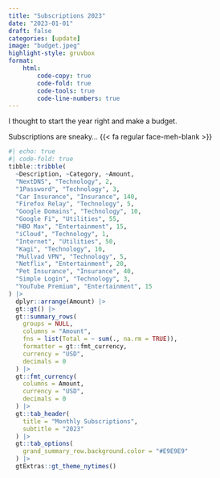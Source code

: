 ```yaml
---
title: "Subscriptions 2023"
date: "2023-01-01"
draft: false
categories: [update]
image: "budget.jpeg"
highlight-style: gruvbox
format:
    html:
        code-copy: true
        code-fold: true
        code-tools: true
        code-line-numbers: true     
---
```


I thought to start the year right and make a budget.

Subscriptions are sneaky... {{< fa regular face-meh-blank >}}

```r
#| echo: true
#| code-fold: true
tibble::tribble(
  ~Description, ~Category, ~Amount,
  "NextDNS", "Technology", 2,
  "1Password", "Technology", 3,
  "Car Insurance", "Insurance", 140,
  "Firefox Relay", "Technology", 5,
  "Google Domains", "Technology", 10,
  "Google Fi", "Utilities", 55,
  "HBO Max", "Entertainment", 15,
  "iCloud", "Technology", 1,
  "Internet", "Utilities", 50,
  "Kagi", "Technology", 10,
  "Mullvad VPN", "Technology", 5,
  "Netflix", "Entertainment", 20,
  "Pet Insurance", "Insurance", 40,
  "Simple Login", "Technology", 3,
  "YouTube Premium", "Entertainment", 15
) |>
  dplyr::arrange(Amount) |>
  gt::gt() |>
  gt::summary_rows(
    groups = NULL,
    columns = "Amount",
    fns = list(Total = ~ sum(., na.rm = TRUE)),
    formatter = gt::fmt_currency,
    currency = "USD",
    decimals = 0
  ) |>
  gt::fmt_currency(
    columns = Amount,
    currency = "USD",
    decimals = 0
  ) |>
  gt::tab_header(
    title = "Monthly Subscriptions",
    subtitle = "2023"
  ) |>
  gt::tab_options(
    grand_summary_row.background.color = "#E9E9E9"
  ) |>
  gtExtras::gt_theme_nytimes()
```
